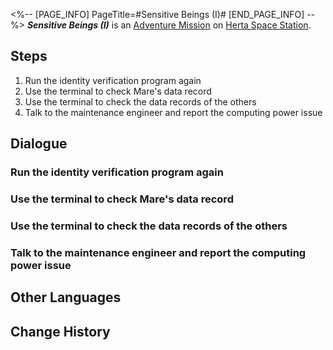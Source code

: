 <%-- [PAGE_INFO]
PageTitle=#Sensitive Beings (I)#
[END_PAGE_INFO] --%>
{{Stub|Dialogue.}}
{{Mission Infobox
|id            = 2000302
|title         = 
|image         = <!--Mission Sensitive Beings (I).png-->
|type          = Adventure
|event_name    = 
|chapter       = 
|requirements  = [[Adventure Mission]] ''[[Sensitive Beings (I)]]'' completed
|summary       = <!--official mission summary from Fate's Atlas-->
|characters    = Trailblazer
|startLocation = [[Herta Space Station]] - [[Supply Zone]]
|world         = Herta Space Station
|area          = Supply Zone
|prev          = 
|next          = Sensitive Beings (II)
|rewards       = Trailblaze EXP*100; Stellar Jade*30; Adventure Log*2; Hertareum*50; Credit*5,000
}}
'''''Sensitive Beings (I)''''' is an [[Adventure Mission]] on [[Herta Space Station]].

==Steps==
# Run the identity verification program again
# Use the terminal to check Mare's data record
# Use the terminal to check the data records of the others
# Talk to the maintenance engineer and report the computing power issue

<!--
==Gameplay Notes==

--><!--
==Trial Character==

-->
==Dialogue==
{{Stub Dialogue}}

===Run the identity verification program again===
{{Mission Description|type=adventure|location=Supply Zone|The engineer helps you gain access to the data in the terminal. Now you can use it.}}
{{Dialogue Start}}
:{{tx}}
{{Dialogue End}}

===Use the terminal to check Mare's data record===
{{Mission Description|type=adventure|location=Supply Zone|update|The terminal stores the data records of everyone in the space station. You decide to begin by checking Mare's record.}}
{{Dialogue Start}}
:{{tx}}
{{Dialogue End}}

===Use the terminal to check the data records of the others===
{{Mission Description|type=adventure|location=Supply Zone|update|You never thought Mare was someone like this. It's hard to believe that the eccentric person you know and the cute cat-lover in the record are the same. At any rate, she is not infected. Now you need to check the others...}}
{{Dialogue Start}}
:{{tx}}
{{Dialogue End}}

===Talk to the maintenance engineer and report the computing power issue===
{{Mission Description|type=adventure|location=Supply Zone|update|You planned to finish the investigation as soon as possible after checking Mare's data record. Unfortunately, the terminal's network signal is so poor that you have to ask for the engineer's help again...}}
{{Dialogue Start}}
:{{tx}}
{{Dialogue End}}

==Other Languages==
{{Other Languages
|en   = Sensitive Beings (I)
|zhs  = 人非草木•其一
|zht  = 人非草木•其一
|ja   = 人非木石・その1
|ko   = 인간은 감정의 동물•1
|es   = Seres sensibles: parte I
|fr   = Êtres sensibles (I)
|ru   = У людей есть чувства I
|th   = มนุษย์ก็มีหัวจิตหัวใจ 1
|vi   = Người Không Phải Cây Cỏ-1
|de   = Empfindsame Wesen (Teil 1)
|id   = Makhluk Berperasaan (I)
|pt   = Seres Sensitivos (I)
}}

==Change History==
{{Change History|1.0}}
